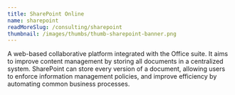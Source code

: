 ```yaml
---
title: SharePoint Online
name: sharepoint
readMoreSlug: /consulting/sharepoint
thumbnail: /images/thumbs/thumb-sharepoint-banner.png
---
```


A web-based collaborative platform integrated with the Office suite. It aims to improve content management by storing all documents in a centralized system. SharePoint can store every version of a document, allowing users to enforce information management policies, and improve efficiency by automating common business processes.
